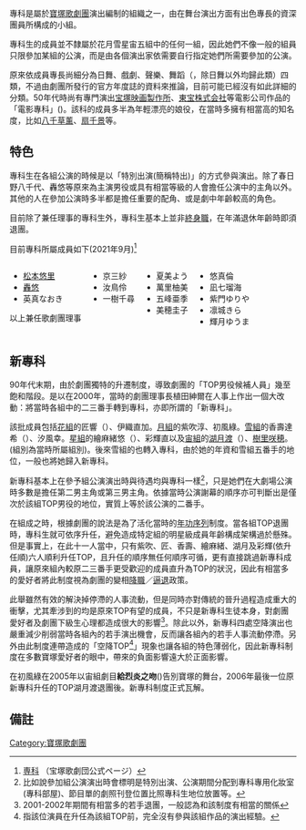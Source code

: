 專科是屬於[[寶塚歌劇團|寶塚歌劇團]]演出編制的組織之一，由在舞台演出方面有出色專長的資深團員所構成的小組。

專科生的成員並不隸屬於花月雪星宙五組中的任何一組，因此她們不像一般的組員只限參加某組的公演，而是由各個演出家依需要自行指定她們所需要參加的公演。

原來依成員專長尚細分為日舞{{lang|ja|（舞踊専科）}}、戲劇{{lang|ja|（演劇専科）}}、聲樂{{lang|ja|（声楽専科）}}、舞蹈（{{lang|ja|ダンス専科}}，除日舞以外均歸此類）四類，不過由劇團所發行的官方年度誌{{lang|ja|宝塚おとめ}}的資料來推論，目前可能已經沒有如此詳細的分類。50年代時尚有專門演出[[宝塚映画製作所|宝塚映画製作所]]、[[東宝株式会社|東宝株式会社]]等電影公司作品的「電影專科」({{lang|ja|映画専科}})。該科的成員多半為年輕漂亮的娘役，在當時多擁有相當高的知名度，比如[[八千草薰|八千草薰]]、[[扇千景|扇千景]]等。

==特色==
專科生在各組公演的時候是以「特別出演(簡稱特出)」的方式參與演出。除了春日野八千代、轟悠等原來為主演男役或具有相當等級的人會擔任公演中的主角以外。其他的人在參加公演時多半都是擔任重要的配角、或是劇中年齡較高的角色。

目前除了兼任理事的專科生外，專科生基本上並非[[終身職|終身職]]，在年滿退休年齡時即須退團。

目前專科所屬成員如下(2021年9月)<ref name="Dendo">[http://kageki.hankyu.co.jp/star/special.html 専科] {{Wayback|url=http://kageki.hankyu.co.jp/star/special.html |date=20210126084810 }}（宝塚歌劇団公式ページ）</ref>
<div style="float: left; vertical-align: top; white-space: nowrap; margin-right: 1em;">
*[[松本悠里|松本悠里]]
*[[轟悠|轟悠]]
*英真なおき
以上兼任歌劇團理事
</div><div style="float: left; vertical-align: top; white-space: nowrap; margin-right: 1em;">
*京三紗
*汝鳥伶
*一樹千尋
</div><div style="float: left; vertical-align: top; white-space: nowrap; margin-right: 1em;">
*夏美よう
*萬里柚美
*五峰亜季
*美穂圭子
</div><div style="float: left; vertical-align: top; white-space: nowrap; margin-right: 1em;">
*悠真倫
*凪七瑠海
*紫門ゆりや
*凛城きら
*輝月ゆうま
</div><div style="float: left; vertical-align: top; white-space: nowrap; margin-right: 1em;">

</div><div style="float: left; ">

==新專科==

90年代末期，由於劇團獨特的升遷制度，導致劇團的「TOP男役候補人員」幾至飽和階段。是以在2000年，當時的劇團理事長植田紳爾在人事上作出一個大改動：將當時各組中的二三番手轉到專科，亦即所謂的「新專科」。

該批成員包括[[花組|花組]]的匠響（{{lang|ja|匠ひびき}}）、伊織直加。[[月組_(寶塚歌劇團)|月組]]的紫吹淳、初風綠。[[雪組_(寶塚歌劇團)|雪組]]的香壽達希（{{lang|ja|香壽たつき}}）、汐風幸。[[星組_(寶塚歌劇團)|星組]]的繪麻緒悠（{{lang|ja|絵麻緒ゆう}}）、彩輝直以及[[宙組|宙組]]的[[湖月渡|湖月渡]]（{{lang|ja|湖月わたる}}）、[[樹里咲穂|樹里咲穂]]。(組別為當時所屬組別)。後來雪組的{{lang|ja|成瀬こうき}}也轉入專科，由於她的年資和雪組五番手的地位，一般也將她歸入新專科。

新專科基本上在參予組公演演出時與待遇均與專科一樣<REF>比如說參加組公演演出時會標明是特別出演、公演期間分配到專科專用化妝室(專科部屋)、節目單的劇照刊登位置比照專科生地位放置等。</REF>，只是她們在大劇場公演時多數是擔任第二男主角或第三男主角。依據當時公演謝幕的順序亦可判斷出是僅次於該組TOP男役的地位，實質上等於該公演的二番手。

在組成之時，根據劇團的說法是為了活化當時的[[年功序列|年功序列]]制度。當各組TOP退團時，專科生就可依序升任，避免造成特定組的明星級成員年齡構成架構過於懸殊。但是事實上，在此十一人當中，只有紫吹、匠、香壽、繪麻緒、湖月及彩輝(依升任順)六人順利升任TOP，且升任的順序無任何順序可循，更有直接跳過新專科成員，讓原來組內較原二三番手更受歡迎的成員直升為TOP的狀況，因此有相當多的愛好者將此制度視為劇團的變相[[降職|降職]]／[[逼退|逼退]]政策。

此舉雖然有效的解決掉停滯的人事流動，但是同時亦對傳統的晉升過程造成重大的衝擊，尤其牽涉到的均是原來TOP有望的成員，不只是新專科生徒本身，對劇團愛好者及劇團下級生心理都造成很大的影響<REF>2001-2002年期間有相當多的若手退團，一般認為和該制度有相當的關係</REF>。除此以外，新專科四處空降演出也嚴重減少削弱當時各組內的若手演出機會，反而讓各組內的若手人事流動停滯。另外由此制度連帶造成的「空降TOP<REF>指該位演員在升任為該組TOP前，完全沒有參與該組作品的演出經驗。</REF>」現象也讓各組的特色薄弱化，因此新專科制度在多數寶塚愛好者的眼中，帶來的負面影響遠大於正面影響。

在初風綠在2005年以宙組劇目'''給烈炎之吻'''({{lang|ja|炎にくちづけを}})告別寶塚的舞台，2006年最後一位原新專科升任的TOP湖月渡退團後。新專科制度正式瓦解。

==備註==
<div class="references-small">
<references />
</div>

{{寶塚歌劇團}}

[[Category:寶塚歌劇團|Category:寶塚歌劇團]]